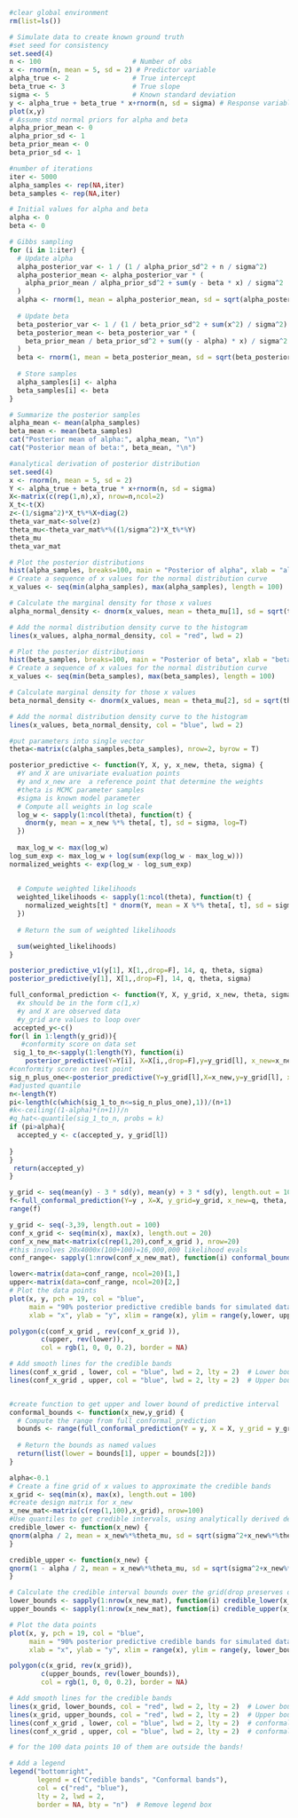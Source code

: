 ```r
#clear global environment
rm(list=ls())
```




```r
# Simulate data to create known ground truth
#set seed for consistency
set.seed(4)
n <- 100                       # Number of obs
x <- rnorm(n, mean = 5, sd = 2) # Predictor variable
alpha_true <- 2                # True intercept 
beta_true <- 3                 # True slope 
sigma <- 5                     # Known standard deviation
y <- alpha_true + beta_true * x+rnorm(n, sd = sigma) # Response variable with additive random noise
plot(x,y)
# Assume std normal priors for alpha and beta
alpha_prior_mean <- 0
alpha_prior_sd <- 1
beta_prior_mean <- 0
beta_prior_sd <- 1

#number of iterations
iter <- 5000
alpha_samples <- rep(NA,iter)
beta_samples <- rep(NA,iter)

# Initial values for alpha and beta
alpha <- 0
beta <- 0

# Gibbs sampling
for (i in 1:iter) {
  # Update alpha
  alpha_posterior_var <- 1 / (1 / alpha_prior_sd^2 + n / sigma^2)
  alpha_posterior_mean <- alpha_posterior_var * (
    alpha_prior_mean / alpha_prior_sd^2 + sum(y - beta * x) / sigma^2
  )
  alpha <- rnorm(1, mean = alpha_posterior_mean, sd = sqrt(alpha_posterior_var))
  
  # Update beta
  beta_posterior_var <- 1 / (1 / beta_prior_sd^2 + sum(x^2) / sigma^2)
  beta_posterior_mean <- beta_posterior_var * (
    beta_prior_mean / beta_prior_sd^2 + sum((y - alpha) * x) / sigma^2
  )
  beta <- rnorm(1, mean = beta_posterior_mean, sd = sqrt(beta_posterior_var))
  
  # Store samples
  alpha_samples[i] <- alpha
  beta_samples[i] <- beta
}

# Summarize the posterior samples
alpha_mean <- mean(alpha_samples)
beta_mean <- mean(beta_samples)
cat("Posterior mean of alpha:", alpha_mean, "\n")
cat("Posterior mean of beta:", beta_mean, "\n")

```
```r
#analytical derivation of posterior distribution
set.seed(4)
x <- rnorm(n, mean = 5, sd = 2)
Y <- alpha_true + beta_true * x+rnorm(n, sd = sigma)
X<-matrix(c(rep(1,n),x), nrow=n,ncol=2)
X_t<-t(X)
z<-(1/sigma^2)*X_t%*%X+diag(2)
theta_var_mat<-solve(z)
theta_mu<-theta_var_mat%*%((1/sigma^2)*X_t%*%Y)
theta_mu
theta_var_mat

```

```r
# Plot the posterior distributions
hist(alpha_samples, breaks=100, main = "Posterior of alpha", xlab = "alpha", freq = F)
# Create a sequence of x values for the normal distribution curve
x_values <- seq(min(alpha_samples), max(alpha_samples), length = 100)

# Calculate the marginal density for those x values
alpha_normal_density <- dnorm(x_values, mean = theta_mu[1], sd = sqrt(theta_var_mat[1,1]))

# Add the normal distribution density curve to the histogram
lines(x_values, alpha_normal_density, col = "red", lwd = 2)
```
```r
# Plot the posterior distributions
hist(beta_samples, breaks=100, main = "Posterior of beta", xlab = "beta", freq = F)
# Create a sequence of x values for the normal distribution curve
x_values <- seq(min(beta_samples), max(beta_samples), length = 100)

# Calculate marginal density for those x values
beta_normal_density <- dnorm(x_values, mean = theta_mu[2], sd = sqrt(theta_var_mat[2,2]))

# Add the normal distribution density curve to the histogram
lines(x_values, beta_normal_density, col = "blue", lwd = 2)
```



```r
#put parameters into single vector
theta<-matrix(c(alpha_samples,beta_samples), nrow=2, byrow = T)


```






```r
posterior_predictive <- function(Y, X, y, x_new, theta, sigma) {
  #Y and X are univariate evaluation points
  #y and x_new are  a reference point that determine the weights
  #theta is MCMC parameter samples
  #sigma is known model parameter
  # Compute all weights in log scale
  log_w <- sapply(1:ncol(theta), function(t) {
    dnorm(y, mean = x_new %*% theta[, t], sd = sigma, log=T)
  })
  
  max_log_w <- max(log_w)
log_sum_exp <- max_log_w + log(sum(exp(log_w - max_log_w)))
normalized_weights <- exp(log_w - log_sum_exp)
  
  
  # Compute weighted likelihoods
  weighted_likelihoods <- sapply(1:ncol(theta), function(t) {
    normalized_weights[t] * dnorm(Y, mean = X %*% theta[, t], sd = sigma)
  })
  
  # Return the sum of weighted likelihoods

  sum(weighted_likelihoods)
}

```


```r
posterior_predictive_v1(y[1], X[1,,drop=F], 14, q, theta, sigma)
posterior_predictive(y[1], X[1,,drop=F], 14, q, theta, sigma)

```


```r

full_conformal_prediction <- function(Y, X, y_grid, x_new, theta, sigma, alpha) {
  #x should be in the form c(1,x)
  #y and X are observed data
  #y_grid are values to loop over
 accepted_y<-c()
for(l in 1:length(y_grid)){
   #conformity score on data set
 sig_1_to_n<-sapply(1:length(Y), function(i)
    posterior_predictive(Y=Y[i], X=X[i,,drop=F],y=y_grid[l], x_new=x_new, theta=theta, sigma=sigma))
#conformity score on test point
sig_n_plus_one<-posterior_predictive(Y=y_grid[l],X=x_new,y=y_grid[l], x_new=x_new,theta = theta, sigma=sigma)
#adjusted quantile
n<-length(Y)
pi<-length(c(which(sig_1_to_n<=sig_n_plus_one),1))/(n+1)
#k<-ceiling((1-alpha)*(n+1))/n
#q_hat<-quantile(sig_1_to_n, probs = k)
if (pi>alpha){
  accepted_y <- c(accepted_y, y_grid[l])
  
}
}
 return(accepted_y)
}

```





```r
y_grid <- seq(mean(y) - 3 * sd(y), mean(y) + 3 * sd(y), length.out = 100)
f<-full_conformal_prediction(Y=y , X=X, y_grid=y_grid, x_new=q, theta, sigma, alpha)
range(f)
```

```r
y_grid <- seq(-3,39, length.out = 100)
conf_x_grid <- seq(min(x), max(x), length.out = 20)
conf_x_new_mat<-matrix(c(rep(1,20),conf_x_grid ), nrow=20)
#this involves 20x4000x(100+100)=16,000,000 likelihood evals
conf_range<- sapply(1:nrow(conf_x_new_mat), function(i) conformal_bounds(conf_x_new_mat[i, , drop=F],y_grid))

```

```r
lower<-matrix(data=conf_range, ncol=20)[1,]
upper<-matrix(data=conf_range, ncol=20)[2,]
# Plot the data points
plot(x, y, pch = 19, col = "blue", 
     main = "90% posterior predictive credible bands for simulated data", 
     xlab = "x", ylab = "y", xlim = range(x), ylim = range(y,lower, upper))

polygon(c(conf_x_grid , rev(conf_x_grid )), 
        c(upper, rev(lower)), 
        col = rgb(1, 0, 0, 0.2), border = NA)

# Add smooth lines for the credible bands
lines(conf_x_grid , lower, col = "blue", lwd = 2, lty = 2)  # Lower bound line
lines(conf_x_grid , upper, col = "blue", lwd = 2, lty = 2)  # Upper bound line
```
```r
```



```r
#create function to get upper and lower bound of predictive interval
conformal_bounds <- function(x_new,y_grid) {
  # Compute the range from full_conformal_prediction
  bounds <- range(full_conformal_prediction(Y = y, X = X, y_grid = y_grid, x_new = x_new, theta = theta, sigma = sigma, alpha = alpha))
  
  # Return the bounds as named values
  return(list(lower = bounds[1], upper = bounds[2]))
}
```








```r
alpha<-0.1
# Create a fine grid of x values to approximate the credible bands
x_grid <- seq(min(x), max(x), length.out = 100)
#create design matrix for x_new
x_new_mat<-matrix(c(rep(1,100),x_grid), nrow=100)
#Use quantiles to get credible intervals, using analytically derived density of the posterior predictive.
credible_lower <- function(x_new) {
qnorm(alpha / 2, mean = x_new%*%theta_mu, sd = sqrt(sigma^2+x_new%*%theta_var_mat%*%t(x_new)))
}

credible_upper <- function(x_new) {
qnorm(1 - alpha / 2, mean = x_new%*%theta_mu, sd = sqrt(sigma^2+x_new%*%theta_var_mat%*%t(x_new)))
}

# Calculate the credible interval bounds over the grid(drop preserves dimension of extracted vector)
lower_bounds <- sapply(1:nrow(x_new_mat), function(i) credible_lower(x_new_mat[i, , drop=F]))
upper_bounds <- sapply(1:nrow(x_new_mat), function(i) credible_upper(x_new_mat[i, , drop=F]))

# Plot the data points
plot(x, y, pch = 19, col = "blue", 
     main = "90% posterior predictive credible bands for simulated data", 
     xlab = "x", ylab = "y", xlim = range(x), ylim = range(y, lower_bounds, upper_bounds))

polygon(c(x_grid, rev(x_grid)), 
        c(upper_bounds, rev(lower_bounds)), 
        col = rgb(1, 0, 0, 0.2), border = NA)

# Add smooth lines for the credible bands
lines(x_grid, lower_bounds, col = "red", lwd = 2, lty = 2)  # Lower bound line
lines(x_grid, upper_bounds, col = "red", lwd = 2, lty = 2)  # Upper bound line
lines(conf_x_grid , lower, col = "blue", lwd = 2, lty = 2)  # conformal lower bound
lines(conf_x_grid , upper, col = "blue", lwd = 2, lty = 2)  # conformal upper bound

# for the 100 data points 10 of them are outside the bands!

# Add a legend
legend("bottomright", 
       legend = c("Credible bands", "Conformal bands"), 
       col = c("red", "blue"), 
       lty = 2, lwd = 2, 
       border = NA, bty = "n")  # Remove legend box
```






